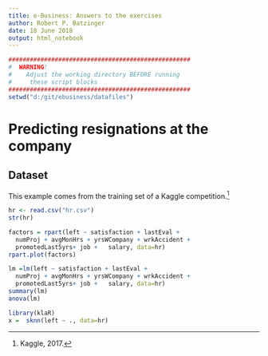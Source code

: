 ```yaml
---
title: e-Business: Answers to the exercises
author: Robert P. Batzinger
date: 18 June 2018
output: html_notebook
---
```



```r
###################################################
#  WARNING!
#    Adjust the working directory BEFORE running 
#     these script blocks
###################################################
setwd("d:/git/ebusiness/datafiles")
```

# Predicting resignations at the company

## Dataset

This example comes from the training set of a Kaggle competition.[^kagglecompet]

[^kagglecompet]: Kaggle, 2017.

```r
hr <- read.csv("hr.csv")
str(hr)
```

```r
factors = rpart(left ~ satisfaction + lastEval +
  numProj + avgMonHrs + yrsWCompany + wrkAccident + 
  promotedLast5yrs+ job +   salary, data=hr)
rpart.plot(factors)
```
```r
lm =lm(left ~ satisfaction + lastEval +
  numProj + avgMonHrs + yrsWCompany + wrkAccident + 
  promotedLast5yrs+ job +   salary, data=hr)
summary(lm)
anova(lm)
```

```r
library(klaR)
x =  sknn(left ~ ., data=hr)
```

